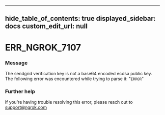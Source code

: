 
---
hide_table_of_contents: true
displayed_sidebar: docs
custom_edit_url: null
---


# ERR_NGROK_7107

### Message
The sendgrid verification key is not a base64 encoded ecdsa public key. The following error was encountered while trying to parse it: "`ERROR`"

### Further help
If you're having trouble resolving this error, please reach out to [support@ngrok.com](mailto:support@ngrok.com?subject=Help%20with%20ERR_NGROK_7107)


<ErrorDetails error='err_ngrok_7107' />
